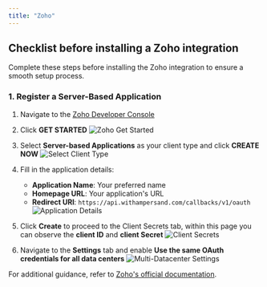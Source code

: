 ```yaml
---
title: "Zoho"
---
```


## Checklist before installing a Zoho integration

Complete these steps before installing the Zoho integration to ensure a smooth setup process.

### 1. Register a Server-Based Application

1. Navigate to the [Zoho Developer Console](https://api-console.zoho.com/)
2. Click **GET STARTED**
   ![Zoho Get Started](/images/customer-guides/zoho-get-started.png)

3. Select **Server-based Applications** as your client type and click **CREATE NOW**
   ![Select Client Type](/images/customer-guides/zoho-select-client.png)

4. Fill in the application details:
   - **Application Name**: Your preferred name
   - **Homepage URL**: Your application's URL
   - **Redirect URI**: `https://api.withampersand.com/callbacks/v1/oauth`
   ![Application Details](/images/customer-guides/zoho-app-details.png)

5. Click **Create** to proceed to the Client Secrets tab, within this page you can observe the **client ID** and **client Secret**
   ![Client Secrets](/images/customer-guides/zoho-client-secrets.png)

6. Navigate to the **Settings** tab and enable **Use the same OAuth credentials for all data centers**
   ![Multi-Datacenter Settings](/images/customer-guides/zoho-multi-dc.png)

For additional guidance, refer to [Zoho's official documentation](https://www.zoho.com/crm/developer/docs/api/v8/register-client.html).